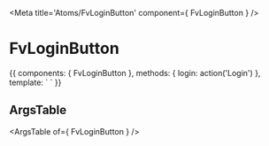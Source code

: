 
<Meta title='Atoms/FvLoginButton' component={ FvLoginButton } />

# FvLoginButton

<Canvas>
<Story name='Common' height='150px'>{{  components: { FvLoginButton },
  methods: {
    login: action('Login')
  },
  template: `<FvLoginButton
    @loginButton:clicked="login"
  >
  </FvLoginButton>`
}}</Story>
</Canvas>

## ArgsTable

<ArgsTable of={ FvLoginButton } />
